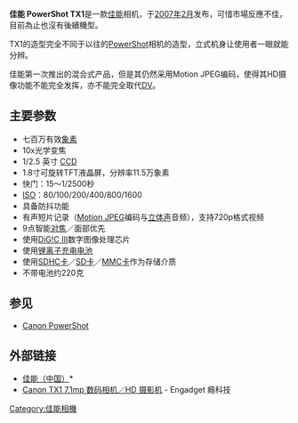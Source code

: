 '''佳能 PowerShot TX1'''是一款[[佳能|佳能]]相机，于[[2007年2月|2007年2月]]发布，可惜市場反應不佳，目前為止也沒有後續機型。

TX1的造型完全不同于以往的[[Canon_PowerShot|PowerShot]]相机的造型，立式机身让使用者一眼就能分辨。

佳能第一次推出的混合式产品，但是其仍然采用Motion JPEG编码，使得其HD摄像功能不能完全发挥，亦不能完全取代[[DV|DV]]。

== 主要参数 ==
*七百万有效[[象素|象素]]
*10x光学变焦
*1/2.5 英寸 [[CCD|CCD]]
*1.8寸可旋转TFT液晶屏，分辨率11.5万象素
*快门：15～1/2500秒
*[[ISO|ISO]]：80/100/200/400/800/1600
*具备防抖功能
*有声短片记录（[[Motion_JPEG|Motion JPEG]]编码与[[立体声|立体声]]音频），支持720p格式视频
*9点智能[[对焦|对焦]]／面部优先
*使用[[DIGIC|DiG!C III]]数字图像处理芯片
*使用[[锂离子电池|锂离子充电电池]]
*使用[[SDHC卡|SDHC卡]]／[[SD卡|SD卡]]／[[MMC卡|MMC卡]]作为存储介质
*不带电池约220克

== 参见 ==
*[[Canon_PowerShot|Canon PowerShot]]

== 外部链接 ==
*[http://www.canon.com.cn/ 佳能（中国）]* {{Wayback|url=http://www.canon.com.cn/ |date=20070705143816 }}
*[http://cn.engadget.com/2007/02/23/canon-tx1-7-1mp-hd/ Canon TX1 7.1mp 数码相机／HD 摄影机] {{Wayback|url=http://cn.engadget.com/2007/02/23/canon-tx1-7-1mp-hd/ |date=20160304195917 }} - Engadget 瘾科技

[[Category:佳能相機|Category:佳能相機]]